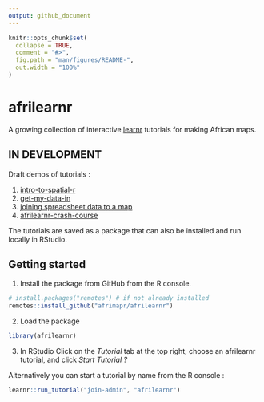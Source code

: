 ```yaml
---
output: github_document
---
```


<!-- README.md is generated from README.Rmd. Please edit that file -->
<!-- used devtools::build_readme() to update the md -->

```r
knitr::opts_chunk$set(
  collapse = TRUE,
  comment = "#>",
  fig.path = "man/figures/README-",
  out.width = "100%"
)
```

# afrilearnr

<!-- badges: start -->
<!-- badges: end -->

A growing collection of interactive [learnr](https://rstudio.github.io/learnr/) tutorials for making African maps.

## IN DEVELOPMENT

Draft demos of tutorials :     

1. [intro-to-spatial-r](https://andysouth.shinyapps.io/intro-to-spatial-r/)
1. [get-my-data-in](https://andysouth.shinyapps.io/get-my-data-in/)
1. [joining spreadsheet data to a map](https://andysouth.shinyapps.io/join-admin/)
1. [afrilearnr-crash-course](https://andysouth.shinyapps.io/afrilearnr-crash-course/)

The tutorials are saved as a package that can also be installed and run locally in RStudio.


## Getting started

1. Install the package from GitHub from the R console.

``` r
# install.packages("remotes") # if not already installed
remotes::install_github("afrimapr/afrilearnr")
```
    

2. Load the package

```r
library(afrilearnr)
```

3. In RStudio Click on the *Tutorial* tab at the top right, choose an afrilearnr tutorial, and click *Start Tutorial ?*

Alternatively you can start a tutorial by name from the R console :     

```r
learnr::run_tutorial("join-admin", "afrilearnr")
```


